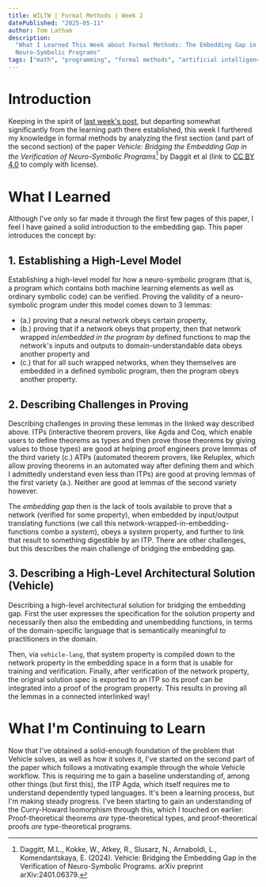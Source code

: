 ```yaml
---
title: WILTW | Formal Methods | Week 2
datePublished: "2025-05-11"
author: Tom Latham
description:
  "What I Learned This Week about Formal Methods: The Embedding Gap in the Verification of
  Neuro-Symbolic Programs"
tags: ["math", "programming", "formal methods", "artificial intelligence"]
---
```


# Introduction

Keeping in the spirit of [last week's post](../wiltw-fm-learning-path/wiltw-fm-learning-path.mdx),
but departing somewhat significantly from the learning path there established, this week I furthered
my knowledge in formal methods by analyzing the first section (and part of the second section) of
the paper _Vehicle: Bridging the Embedding Gap in the Verification of Neuro-Symbolic
Programs_[^vehicle] by Daggit et al (link to
[CC BY 4.0](https://creativecommons.org/licenses/by/4.0/) to comply with license).

# What I Learned

Although I've only so far made it through the first few pages of this paper, I feel I have gained a
solid introduction to the embedding gap. This paper introduces the concept by:

## 1. Establishing a High-Level Model

Establishing a high-level model for how a neuro-symbolic program (that is, a program which contains
both machine learning elements as well as ordinary symbolic code) can be verified. Proving the
validity of a neuro-symbolic program under this model comes down to 3 lemmas:

- (a.) proving that a neural network obeys certain property,
- (b.) proving that if a network obeys that property, then that network wrapped in/_embedded in the
  program by_ defined functions to map the network's inputs and outputs to domain-understandable
  data obeys another property and
- (c.) that for all such wrapped networks, when they themselves are embedded in a defined symbolic
  program, then the program obeys another property.

## 2. Describing Challenges in Proving

Describing challenges in proving these lemmas in the linked way described above. ITPs (interactive
theorem provers, like Agda and Coq, which enable users to define theorems as types and then prove
those theorems by giving values to those types) are good at helping proof engineers prove lemmas of
the third variety (c.) ATPs (automated theorem provers, like Reluplex, which allow proving theorems
in an automated way after defining them and which I admittedly understand even less than ITPs) are
good at proving lemmas of the first variety (a.). Neither are good at lemmas of the second variety
however.

The _embedding gap_ then is the lack of tools available to prove that a network (verified for some
property), when embedded by input/output translating functions (we call this
network-wrapped-in-embedding-functions combo a _system_), obeys a system property, and further to
link that result to something digestible by an ITP. There are other challenges, but this describes
the main challenge of bridging the embedding gap.

## 3. Describing a High-Level Architectural Solution (Vehicle)

Describing a high-level architectural solution for bridging the embedding gap. First the user
expresses the specification for the solution property and necessarily then also the embedding and
unembedding functions, in terms of the domain-specific language that is semantically meaningful to
practitioners in the domain.

Then, via `vehicle-lang`, that system property is compiled down to the network property in the
embedding space in a form that is usable for training and verification. Finally, after verification
of the network property, the original solution spec is exported to an ITP so its proof can be
integrated into a proof of the program property. This results in proving all the lemmas in a
connected interlinked way!

# What I'm Continuing to Learn

Now that I've obtained a solid-enough foundation of the problem that Vehicle solves, as well as how
it solves it, I've started on the second part of the paper which follows a motivating example
through the whole Vehicle workflow. This is requiring me to gain a baseline understanding of, among
other things (but first this), the ITP Agda, which itself requires me to understand dependently
typed languages. It's been a learning process, but I'm making steady progress. I've been starting to
gain an understanding of the Curry-Howard Isomorphism through this, which I touched on earlier:
Proof-theoretical theorems _are_ type-theoretical types, and proof-theoretical proofs _are_
type-theoretical programs.

[^vehicle]:
    Daggitt, M.L., Kokke, W., Atkey, R., Slusarz, N., Arnaboldi, L., Komendantskaya, E. (2024).
    Vehicle: Bridging the Embedding Gap in the Verification of Neuro-Symbolic Programs. arXiv
    preprint arXiv:2401.06379.
